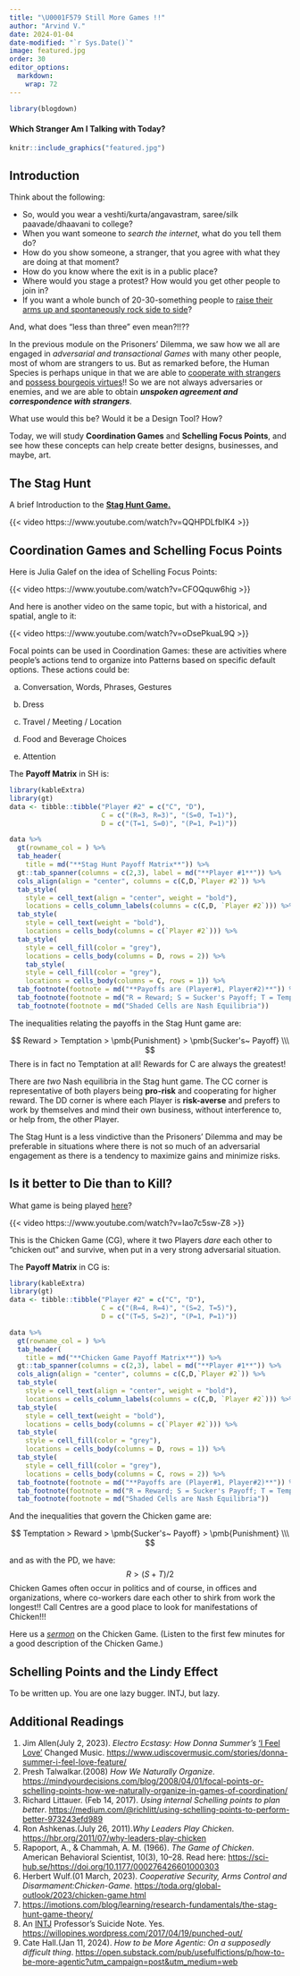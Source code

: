 ```yaml
---
title: "\U0001F579 Still More Games !!"
author: "Arvind V."
date: 2024-01-04
date-modified: "`r Sys.Date()`"
image: featured.jpg
order: 30
editor_options: 
  markdown: 
    wrap: 72
---
```


```r
library(blogdown)
```

#### Which Stranger Am I Talking with Today?

```r

knitr::include_graphics("featured.jpg")

```


## Introduction

Think about the following:

-   So, would you wear a veshti/kurta/angavastram, saree/silk
    paavade/dhaavani to college?
-   When you want someone to *search the internet*, what do you tell
    them do?
-   How do you show someone, a stranger, that you agree with what they
    are doing at that moment?
-   How do you know where the exit is in a public place?
-   Where would you stage a protest? How would you get other people to
    join in?
-   If you want a whole bunch of 20-30-something people to <u>[raise
    their arms up and spontaneously rock side to
    side](https://youtu.be/La0IJPt0t4Q)</u>?

And, what does "less than three" even mean?!!??

In the previous module on the Prisoners' Dilemma, we saw how we all are
engaged in *adversarial and transactional Games* with many other people,
most of whom are strangers to us. But as remarked before, the Human
Species is perhaps unique in that we are able to <u>[cooperate with
strangers](https://fee.org/articles/book-reviews-september-2004/)</u>
and <u>[possess bourgeois
virtues](https://fee.org/articles/where-the-bourgeois-virtues-are-found)</u>!!
So we are not always adversaries or enemies, and we are able to obtain
***unspoken agreement and correspondence with strangers***.

What use would this be? Would it be a Design Tool? How?

Today, we will study **Coordination Games** and **Schelling Focus
Points**, and see how these concepts can help create better designs,
businesses, and maybe, art.

## The Stag Hunt

A brief Introduction to the <u>[**Stag Hunt
Game.**](https://www.heretical.com/pound/staghunt.html)</u>

{{< video https:://www.youtube.com/watch?v=QQHPDLfbIK4 >}}


## Coordination Games and Schelling Focus Points

Here is Julia Galef on the idea of Schelling Focus Points:

{{< video https:://www.youtube.com/watch?v=CFOQquw6hig >}}

And here is another video on the same topic, but with a historical, and
spatial, angle to it: <br>

{{< video https:://www.youtube.com/watch?v=oDsePkuaL9Q >}}

Focal points can be used in Coordination Games: these are activities
where people's actions tend to organize into Patterns based on specific
default options. These actions could be:

a)  Conversation, Words, Phrases, Gestures

b)  Dress

c)  Travel / Meeting / Location

d)  Food and Beverage Choices

e)  Attention

The **Payoff Matrix** in SH is:

```r
library(kableExtra)
library(gt)
data <- tibble::tibble("Player #2" = c("C", "D"),
                       C = c("(R=3, R=3)", "(S=0, T=1)"),
                       D = c("(T=1, S=0)", "(P=1, P=1)")) 

data %>% 
  gt(rowname_col = ) %>% 
  tab_header(
    title = md("**Stag Hunt Payoff Matrix**")) %>% 
  gt::tab_spanner(columns = c(2,3), label = md("**Player #1**")) %>% 
  cols_align(align = "center", columns = c(C,D,`Player #2`)) %>% 
  tab_style(
    style = cell_text(align = "center", weight = "bold"),
    locations = cells_column_labels(columns = c(C,D, `Player #2`))) %>% 
  tab_style(
    style = cell_text(weight = "bold"),
    locations = cells_body(columns = c(`Player #2`))) %>% 
  tab_style(
    style = cell_fill(color = "grey"),
    locations = cells_body(columns = D, rows = 2)) %>% 
    tab_style(
    style = cell_fill(color = "grey"),
    locations = cells_body(columns = C, rows = 1)) %>% 
  tab_footnote(footnote = md("**Payoffs are (Player#1, Player#2)**")) %>% 
  tab_footnote(footnote = md("R = Reward; S = Sucker's Payoff; T = Temptation; P = Punishment")) %>% 
  tab_footnote(footnote = md("Shaded Cells are Nash Equilibria"))

```

The inequalities relating the payoffs in the Stag Hunt game are:

$$
Reward > Temptation > \pmb{Punishment} > \pmb{Sucker's~ Payoff} \\\
$$ There is in fact no Temptation at all! Rewards for C are always the
greatest!

There are *two* Nash equilibria in the Stag hunt game. The CC corner is
representative of both players being **pro-risk** and cooperating for
higher reward. The DD corner is where each Player is **risk-averse** and
prefers to work by themselves and mind their own business, without
interference to, or help from, the other Player.

The Stag Hunt is a less vindictive than the Prisoners' Dilemma and may
be preferable in situations where there is not so much of an adversarial
engagement as there is a tendency to maximize gains and minimize risks.

## Is it better to Die than to Kill?

What game is being played <u>[here](https://youtu.be/Iao7c5sw-Z8)</u>?

{{< video https:://www.youtube.com/watch?v=Iao7c5sw-Z8 >}}

This is the Chicken Game (CG), where it two Players *dare* each other to
"chicken out" and survive, when put in a very strong adversarial
situation.

The **Payoff Matrix** in CG is:

```r
library(kableExtra)
library(gt)
data <- tibble::tibble("Player #2" = c("C", "D"),
                       C = c("(R=4, R=4)", "(S=2, T=5)"),
                       D = c("(T=5, S=2)", "(P=1, P=1)")) 

data %>% 
  gt(rowname_col = ) %>% 
  tab_header(
    title = md("**Chicken Game Payoff Matrix**")) %>% 
  gt::tab_spanner(columns = c(2,3), label = md("**Player #1**")) %>% 
  cols_align(align = "center", columns = c(C,D,`Player #2`)) %>% 
  tab_style(
    style = cell_text(align = "center", weight = "bold"),
    locations = cells_column_labels(columns = c(C,D, `Player #2`))) %>% 
  tab_style(
    style = cell_text(weight = "bold"),
    locations = cells_body(columns = c(`Player #2`))) %>% 
  tab_style(
    style = cell_fill(color = "grey"),
    locations = cells_body(columns = D, rows = 1)) %>% 
  tab_style(
    style = cell_fill(color = "grey"),
    locations = cells_body(columns = C, rows = 2)) %>% 
  tab_footnote(footnote = md("**Payoffs are (Player#1, Player#2)**")) %>% 
  tab_footnote(footnote = md("R = Reward; S = Sucker's Payoff; T = Temptation; P = Punishment")) %>% 
  tab_footnote(footnote = md("Shaded Cells are Nash Equilibria"))

```

And the inequalities that govern the Chicken game are:

$$
Temptation > Reward > \pmb{Sucker's~ Payoff} > \pmb{Punishment} \\\
$$

and as with the PD, we have: $$
R > (S + T)/2
$$ Chicken Games often occur in politics and of course, in offices and
organizations, where co-workers dare each other to shirk from work the
longest!! Call Centres are a good place to look for manifestations of
Chicken!!!

Here us a <u>[*sermon*](https://ellerslie.com/the-game-of-chicken/)</u>
on the Chicken Game. (Listen to the first few minutes for a good
description of the Chicken Game.)

## Schelling Points and the Lindy Effect

To be written up. You are one lazy bugger. INTJ, but lazy. 

## Additional Readings

1.  Jim Allen(July 2, 2023). *Electro Ecstasy: How Donna Summer’s*
    <u>[‘I Feel Love’](https://youtu.be/Nm-ISatLDG0)</u> Changed Music.
    <u><https://www.udiscovermusic.com/stories/donna-summer-i-feel-love-feature/></u>
2.  Presh Talwalkar.(2008) *How We Naturally Organize*.
    <u><https://mindyourdecisions.com/blog/2008/04/01/focal-points-or-schelling-points-how-we-naturally-organize-in-games-of-coordination/></u>
3.  Richard Littauer. (Feb 14, 2017). *Using internal Schelling points
    to plan better*.
    <u><https://medium.com/@richlitt/using-schelling-points-to-perform-better-973243efd989></u>
4.  Ron Ashkenas.(July 26, 2011).*Why Leaders Play Chicken*.
    <u><https://hbr.org/2011/07/why-leaders-play-chicken></u>
5.  Rapoport, A., & Chammah, A. M. (1966). *The Game of Chicken*.
    American Behavioral Scientist, 10(3), 10–28. Read here:
    <u><https://sci-hub.se/https://doi.org/10.1177/000276426601000303></u>
6.  Herbert Wulf.(01 March, 2023). *Cooperative Security, Arms Control
    and Disarmament:Chicken-Game*.
    <u><https://toda.org/global-outlook/2023/chicken-game.html></u>
7.  <https://imotions.com/blog/learning/research-fundamentals/the-stag-hunt-game-theory/>
8.  An [INTJ](https://www.16personalities.com/intj-personality)
    Professor's Suicide Note. Yes.
    <u><https://willopines.wordpress.com/2017/04/19/punched-out/></u>
9.  Cate Hall.(Jan 11, 2024). *How to be More Agentic: On a supposedly
    difficult thing*.
    <u><https://open.substack.com/pub/usefulfictions/p/how-to-be-more-agentic?utm_campaign=post&utm_medium=web></u>

